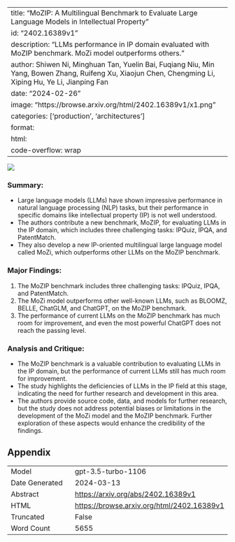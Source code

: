 
---
title: "MoZIP: A Multilingual Benchmark to Evaluate Large Language Models in Intellectual Property"
id: "2402.16389v1"
description: "LLMs performance in IP domain evaluated with MoZIP benchmark. MoZi model outperforms others."
author: Shiwen Ni, Minghuan Tan, Yuelin Bai, Fuqiang Niu, Min Yang, Bowen Zhang, Ruifeng Xu, Xiaojun Chen, Chengming Li, Xiping Hu, Ye Li, Jianping Fan
date: "2024-02-26"
image: "https://browse.arxiv.org/html/2402.16389v1/x1.png"
categories: ['production', 'architectures']
format:
  html:
    code-overflow: wrap
---

![](https://browse.arxiv.org/html/2402.16389v1/x1.png)

### **Summary:**
- Large language models (LLMs) have shown impressive performance in natural language processing (NLP) tasks, but their performance in specific domains like intellectual property (IP) is not well understood.
- The authors contribute a new benchmark, MoZIP, for evaluating LLMs in the IP domain, which includes three challenging tasks: IPQuiz, IPQA, and PatentMatch.
- They also develop a new IP-oriented multilingual large language model called MoZi, which outperforms other LLMs on the MoZIP benchmark.

### **Major Findings:**
1. The MoZIP benchmark includes three challenging tasks: IPQuiz, IPQA, and PatentMatch.
2. The MoZi model outperforms other well-known LLMs, such as BLOOMZ, BELLE, ChatGLM, and ChatGPT, on the MoZIP benchmark.
3. The performance of current LLMs on the MoZIP benchmark has much room for improvement, and even the most powerful ChatGPT does not reach the passing level.

### **Analysis and Critique:**
- The MoZIP benchmark is a valuable contribution to evaluating LLMs in the IP domain, but the performance of current LLMs still has much room for improvement.
- The study highlights the deficiencies of LLMs in the IP field at this stage, indicating the need for further research and development in this area.
- The authors provide source code, data, and models for further research, but the study does not address potential biases or limitations in the development of the MoZi model and the MoZIP benchmark. Further exploration of these aspects would enhance the credibility of the findings.

## Appendix

|          |          |
|----------|----------|
| Model     | gpt-3.5-turbo-1106       |
| Date Generated     | 2024-03-13       |
| Abstract | [https://arxiv.org/abs/2402.16389v1](https://arxiv.org/abs/2402.16389v1)        |
| HTML     | [https://browse.arxiv.org/html/2402.16389v1](https://browse.arxiv.org/html/2402.16389v1)       |
| Truncated       | False       |
| Word Count       | 5655       |